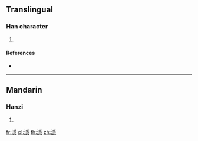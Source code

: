 ==Translingual==

===Han character===
{{Han char|rn=85|rad=水|as=14|sn=17|four=32137|canj=EBMP}}

# {{defn|Han|sort=水14}}

====References====
* {{Han ref|kx=0656.140|dkj=18510|dj=1066.180|hdz=31771.030|uh=6FE6|ud=28646|bh=ED56|bd=60758}}

----

==Mandarin==

===Hanzi===
{{cmn-hanzi|pin=[[yǐn]] ([[yin3]])|wg=yin<sup>3</sup>}}

# {{defn|lang=cmn|sort=水14}}

[[fr:濦]]
[[pl:濦]]
[[th:濦]]
[[zh:濦]]